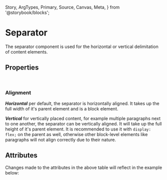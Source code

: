   Story,
  ArgTypes,
  Primary,
  Source,
  Canvas,
  Meta,
} from '@storybook/blocks';


<Meta of={SeparatorStories} />

# Separator

The separator component is used for the horizontal or vertical delimitation of content elements.

<Canvas columns={3} withSource="open" withToolbar={false}>
  <Story id="components-utilities-separator--story-010-horizontal" />
</Canvas>

## Properties

<br />

### Alignment

**_Horizontal_** per default, the separator is horizontally aligned. It takes up the full width of it's parent element
and is a block element.

**_Vertical_** for vertically placed content, for example multiple paragraphs next to one another, the separator
can be vertically aligned. It will take up the full height of it's parent element. It is recommended
to use it with `display: flex;` on the parent as well, otherwise other block-level elements like paragraphs
will not align correctly due to their nature.

## Attributes

<ArgTypes of={SeparatorStories} />
Changes made to the attributes in the above table will reflect in the example below:
<Primary />
